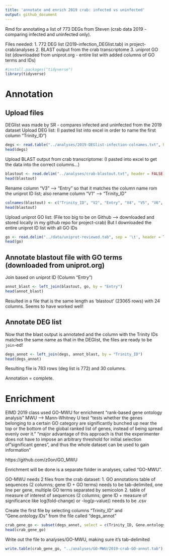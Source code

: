 ```yaml
---
title: 'annotate and enrich 2019 crab: infected vs uninfected'
output: github_document
---
```

Rmd for annotating a list of 773 DEGs from Steven (crab data 2019 - comparing infected and uninfected only). 

Files needed: 
1. 772 DEG list (2019-infection_DEGlist.tab) in project-crab/analyses
2. BLAST output from the crab transcriptome 
3. uniprot GO list (downloaded from uniprot.org - entire list with added columns of GO terms and IDs)

```r
#install.packages("tidyverse")
library(tidyverse)
```

# Annotation
## Upload files
DEGlist was made by SR - compares infected and uninfected from the 2019 dataset
Upload DEG list:
(I pasted list into excel in order to name the first column "Trinity_ID")
```r
degs <- read.table("../analyses/2019-DEGlist-infection-colnames.txt", header = TRUE)
head(degs)
```
Upload BLAST output from crab transcriptome: 
(I pasted into excel to get the data into the correct columns...)
```r
blastout <- read.delim("../analyses/crab-blastout.txt", header = FALSE)
head(blastout)
```
Rename column "V3" --> "Entry" so that it matches the column name rom the uniprot ID list; also rename column "V1" --> "Trinity_ID"
```r
colnames(blastout) <- c("Trinity_ID", "V2", "Entry", "V4", "V5", "V6", "V7", "V8", "V9", "V10", "V11", "V12", "V13", "V14")
head(blastout)
```

Upload uniprot GO list:
(File too big to be on Github --> downloaded and stored locally in my github repo for project-crab)
But I downloaded the entire uniprot ID list with all GO IDs
```r
go <- read.delim("../data/uniprot-reviewed.tab", sep = '\t', header = TRUE)
head(go)
```

## Annotate blastout file with GO terms (downloaded from uniprot.org)
Join based on uniprot ID (Column "Entry")

```r
annot_blast <- left_join(blastout, go, by = "Entry")
head(annot_blast)
```
Resulted in a file that is the same length as 'blastout' (23065 rows) with 24 columns. Seems to have worked well! 

## Annotate DEG list
Now that the blast output is annotated and the column with the Trinity IDs matches the same name as that in the DEGlist, the files are ready to be `join`-ed!
```r
degs_annot <- left_join(degs, annot_blast, by = "Trinity_ID")
head(degs_annot)
```
Resulting file is 783 rows (deg list is 772) and 30 columns. 

Annotation = complete. 

# Enrichment
EIMD 2019 class used GO-MWU for enrichment
"rank-based gene ontology analysis" 
MWU --> Mann-Whitney U test
"tests whether the genes belonging to a certain GO category are significantly bunched up near the top or the bottom of the global ranked list of genes, instead of being spread evenly over it."
"major advantage of this approach is that the experimenter does not have to impose an arbitrary threshold for initial selection of "significant genes", and thus the whole dataset can be used to gain information"

https://github.com/z0on/GO_MWU 

Enrichment will be done is a separate folder in analyses, called "GO-MWU". 

GO-MWU needs 2 files from the crab dataset:
1. GO annotations table of sequences (2 columns; gene ID + GO terms)
  needs to be tab-delimited, one line per gene, multiple GO terms separated by semicolon
2. table of measure of interest of sequences (2 columns; gene ID + measure of significance like log(fold-change) or -log(p-value))
  needs to be .csv

Create the first file by selecting columns "Trinity_ID" and "Gene.ontology.IDs" from the file called "degs_annot"
```r
crab_gene_go <- subset(degs_annot, select = c(Trinity_ID, Gene.ontology.IDs))
head(crab_gene_go)
```
Write out the file to analyses/GO-MWU, making sure it's tab-delimited
```r
write.table(crab_gene_go, "../analyses/GO-MWU/2019-crab-GO-annot.tab")
```














